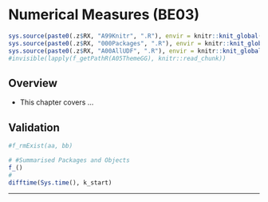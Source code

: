 # Numerical Measures (BE03) {#BE03}

```r
sys.source(paste0(.z$RX, "A99Knitr", ".R"), envir = knitr::knit_global())
sys.source(paste0(.z$RX, "000Packages", ".R"), envir = knitr::knit_global())
sys.source(paste0(.z$RX, "A00AllUDF", ".R"), envir = knitr::knit_global())
#invisible(lapply(f_getPathR(A05ThemeGG), knitr::read_chunk))
```

## Overview

- This chapter covers ...

## Validation {.unlisted .unnumbered .tabset .tabset-fade}

```r
#f_rmExist(aa, bb)
```

```r
# #Summarised Packages and Objects
f_()
#
difftime(Sys.time(), k_start)
```

****
